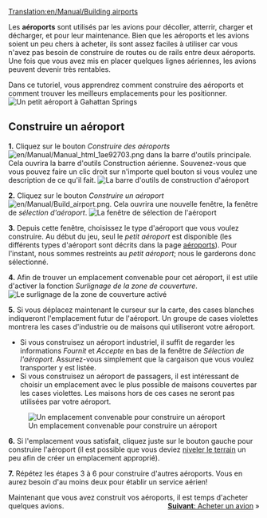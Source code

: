 [[Translation:en/Manual/Building airports]]
{{fr/Manual/Tutoriel}}

Les '''aéroports''' sont utilisés par les avions pour décoller, atterrir, charger et décharger, et pour leur maintenance. Bien que les aéroports et les avions soient un peu chers à acheter, ils sont assez faciles à utiliser car vous n'avez pas besoin de construire de routes ou de rails entre deux aéroports. Une fois que vous avez mis en placer quelques lignes aériennes, les avions peuvent devenir très rentables.

Dans ce tutoriel, vous apprendrez comment construire des aéroports et comment trouver les meilleurs emplacements pour les positionner.
[[File:en/Manual/Build-airport-1.png|frame|none|Un petit aéroport à Gahattan Springs]]

==Construire un aéroport==

'''1.''' Cliquez sur le bouton ''Construire des aéroports'' [[File:en/Manual/Manual html 1ae92703.png]] dans la barre d'outils principale. Cela ouvrira la barre d'outils Construction aérienne. Souvenez-vous que vous pouvez faire un clic droit sur n'importe quel bouton si vous voulez une description de ce qu'il fait.
[[File:en/Manual/Airport construction.png|frame|none|La barre d'outils de construction d'aéroport]]

'''2.''' Cliquez sur le bouton ''Construire un aéroport'' [[File:en/Manual/Build airport.png]]. Cela ouvrira une nouvelle fenêtre, la fenêtre de ''sélection d'aéroport''.
[[File:en/Manual/Build-airport-2.png|frame|none|La fenêtre de sélection de l'aéroport]]

'''3.''' Depuis cette fenêtre, choisissez le type d'aéroport que vous voulez construire. Au début du jeu, seul le ''petit aéroport'' est disponible (les différents types d'aéroport sont décrits dans la page [[fr/Manual/Aéroports|aéroports]]). Pour l'instant, nous sommes restreints au ''petit aéroport''; nous le garderons donc sélectionné.

'''4.''' Afin de trouver un emplacement convenable pour cet aéroport, il est utile d'activer la fonction ''Surlignage de la zone de couverture''.
[[File:en/Manual/Coverage-area-highlight.png|frame|none|Le surlignage de la zone de couverture activé]]

'''5.''' Si vous déplacez maintenant le curseur sur la carte, des cases blanches indiqueront l'emplacement futur de l'aéroport. Un groupe de cases violettes montrera les cases d'industrie ou de maisons qui utiliseront votre aéroport.
* Si vous construisez un aéroport industriel, il suffit de regarder les informations ''Fournit'' et ''Accepte'' en bas de la fenêtre de ''Sélection de l'aéroport''. Assurez-vous simplement que la cargaison que vous voulez transporter y est listée.
* Si vous construisez un aéroport de passagers, il est intéressant de choisir un emplacement avec le plus possible de maisons couvertes par les cases violettes. Les maisons hors de ces cases ne seront pas utilisées par votre aéroport.
[[File:en/Manual/Build-airport-3.png|frame|none|Un emplacement convenable pour construire un aéroport]]

'''6.''' Si l'emplacement vous satisfait, cliquez juste sur le bouton gauche pour construire l'aéroport (il est possible que vous deviez [[fr/Manual/Aménagement Paysager|niveler le terrain]] un peu afin de créer un emplacement approprié).

'''7.''' Répétez les étapes 3 à 6 pour construire d'autres aéroports. Vous en aurez besoin d'au moins deux pour établir un service aérien!


Maintenant que vous avez construit vos aéroports, il est temps d'acheter quelques avions.
<span style="float: right">[[fr/Manual/Achat d'avions|'''Suivant''': Acheter un avion]] &raquo;</span>